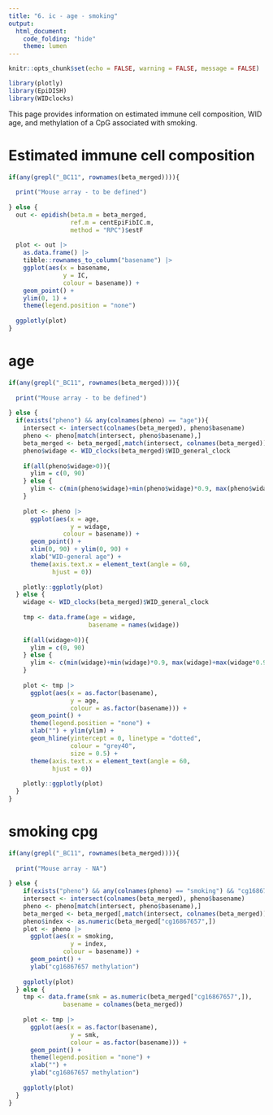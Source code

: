 ```yaml
---
title: "6. ic - age - smoking"
output:
  html_document:
    code_folding: "hide"
    theme: lumen
---
```


```r
knitr::opts_chunk$set(echo = FALSE, warning = FALSE, message = FALSE)

library(plotly)
library(EpiDISH)
library(WIDclocks)
```

This page provides information on estimated immune cell composition, WID age, and methylation of a CpG associated with smoking.

# Estimated immune cell composition

```r
if(any(grepl("_BC11", rownames(beta_merged)))){
  
  print("Mouse array - to be defined")
  
} else {
  out <- epidish(beta.m = beta_merged,
                 ref.m = centEpiFibIC.m,
                 method = "RPC")$estF
  
  plot <- out |>
    as.data.frame() |>
    tibble::rownames_to_column("basename") |>
    ggplot(aes(x = basename,
               y = IC,
               colour = basename)) +
    geom_point() +
    ylim(0, 1) +
    theme(legend.position = "none")
  
  ggplotly(plot)
}
```

# age



```r


if(any(grepl("_BC11", rownames(beta_merged)))){
  
  print("Mouse array - to be defined")
  
} else {
  if(exists("pheno") && any(colnames(pheno) == "age")){
    intersect <- intersect(colnames(beta_merged), pheno$basename)
    pheno <- pheno[match(intersect, pheno$basename),]
    beta_merged <- beta_merged[,match(intersect, colnames(beta_merged))]
    pheno$widage <- WID_clocks(beta_merged)$WID_general_clock 
    
    if(all(pheno$widage>0)){
      ylim = c(0, 90)
    } else {
      ylim <- c(min(pheno$widage)+min(pheno$widage)*0.9, max(pheno$widage)+max(pheno$widage*0.9))
    }
    
    plot <- pheno |> 
      ggplot(aes(x = age,
                 y = widage,
               colour = basename)) +
      geom_point() +
      xlim(0, 90) + ylim(0, 90) +
      xlab("WID-general age") +
      theme(axis.text.x = element_text(angle = 60,
            hjust = 0))
    
    plotly::ggplotly(plot)
  } else {
    widage <- WID_clocks(beta_merged)$WID_general_clock 
    
    tmp <- data.frame(age = widage, 
                      basename = names(widage))
    
    if(all(widage>0)){
      ylim = c(0, 90)
    } else {
      ylim <- c(min(widage)+min(widage)*0.9, max(widage)+max(widage*0.9))
    }
    
    plot <- tmp |> 
      ggplot(aes(x = as.factor(basename),
                 y = age,
                 colour = as.factor(basename))) +
      geom_point() +
      theme(legend.position = "none") +
      xlab("") + ylim(ylim) +
      geom_hline(yintercept = 0, linetype = "dotted",
                 colour = "grey40",
                 size = 0.5) +
      theme(axis.text.x = element_text(angle = 60,
            hjust = 0))
    
    plotly::ggplotly(plot)
  }
}

```

# smoking cpg

```r
if(any(grepl("_BC11", rownames(beta_merged)))){
  
  print("Mouse array - NA")
  
} else {
    if(exists("pheno") && any(colnames(pheno) == "smoking") && "cg16867657" %in% rownames(beta_merged)){
    intersect <- intersect(colnames(beta_merged), pheno$basename)
    pheno <- pheno[match(intersect, pheno$basename),]
    beta_merged <- beta_merged[,match(intersect, colnames(beta_merged))]
    pheno$index <- as.numeric(beta_merged["cg16867657",])
    plot <- pheno |>
      ggplot(aes(x = smoking,
                 y = index,
               colour = basename)) +
      geom_point() +
      ylab("cg16867657 methylation")
    
    ggplotly(plot)
  } else {
    tmp <- data.frame(smk = as.numeric(beta_merged["cg16867657",]), 
               basename = colnames(beta_merged))
    
    plot <- tmp |>
      ggplot(aes(x = as.factor(basename),
                 y = smk,
                 colour = as.factor(basename))) +
      geom_point() +
      theme(legend.position = "none") +
      xlab("") +
      ylab("cg16867657 methylation")
    
    ggplotly(plot)
  }
}
```

